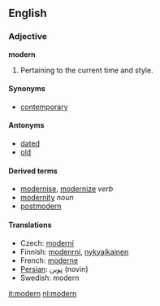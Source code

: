 ==English==
===Adjective===
'''modern'''

# Pertaining to the current time and style.

====Synonyms====
*[[contemporary]]

====Antonyms====
*[[dated]]
*[[old]]

====Derived terms====
*[[modernise]], [[modernize]] ''verb''
*[[modernity]] ''noun''
*[[postmodern]]

====Translations====
*Czech: [[moderní]]
*Finnish: [[modenrni]], [[nykyaikainen]]
*French: [[moderne]]
*[[Persian]]: [[نوین]] (novin)
*Swedish: modern

[[it:modern]]
[[nl:modern]]